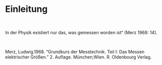 # Einleitung

::: {.border layout="[[5, 90, 5], [1]]"}

&nbsp;

In der Physik existiert nur das, was gemessen worden ist“ (Merz 1968: 14).

&nbsp;

Merz, Ludwig.1968. "Grundkurs der Messtechnik. Teil I: Das Messen elektrischer Größen." 2. Auflage. München;Wien. R. Oldenbourg Verlag. 
:::